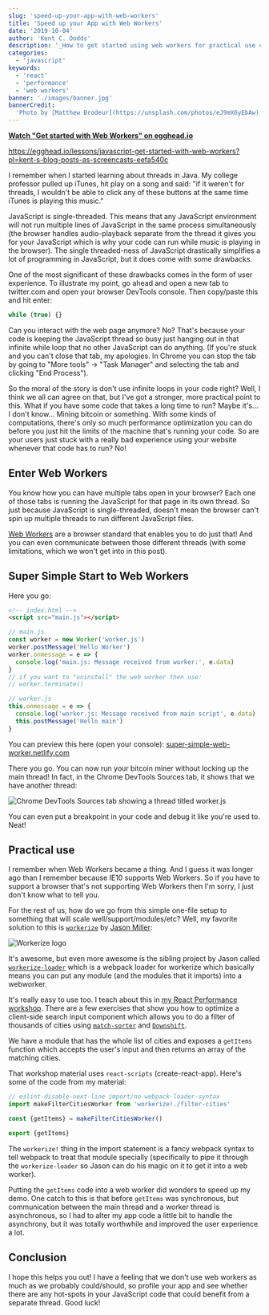 ```yaml
---
slug: 'speed-up-your-app-with-web-workers'
title: 'Speed up your App with Web Workers'
date: '2019-10-04'
author: 'Kent C. Dodds'
description: '_How to get started using web workers for practical use cases_'
categories:
  - 'javascript'
keywords:
  - 'react'
  - 'performance'
  - 'web workers'
banner: './images/banner.jpg'
bannerCredit:
  'Photo by [Matthew Brodeur](https://unsplash.com/photos/eJ9mX6yEbAw)'
---
```


**[Watch "Get started with Web Workers" on egghead.io](https://egghead.io/lessons/javascript-get-started-with-web-workers?pl=kent-s-blog-posts-as-screencasts-eefa540c)**

https://egghead.io/lessons/javascript-get-started-with-web-workers?pl=kent-s-blog-posts-as-screencasts-eefa540c

I remember when I started learning about threads in Java. My college professor
pulled up iTunes, hit play on a song and said: "if it weren't for threads, I
wouldn't be able to click any of these buttons at the same time iTunes is
playing this music."

JavaScript is single-threaded. This means that any JavaScript environment will
not run multiple lines of JavaScript in the same process simultaneously (the
browser handles audio-playback separate from the thread it gives you for your
JavaScript which is why your code can run while music is playing in the
browser). The single threaded-ness of JavaScript drastically simplifies a lot of
programming in JavaScript, but it does come with some drawbacks.

One of the most significant of these drawbacks comes in the form of user
experience. To illustrate my point, go ahead and open a new tab to twitter.com
and open your browser DevTools console. Then copy/paste this and hit enter:

```javascript
while (true) {}
```

Can you interact with the web page anymore? No? That's because your code is
keeping the JavaScript thread so busy just hanging out in that infinite while
loop that no other JavaScript can do anything. (If you're stuck and you can't
close that tab, my apologies. In Chrome you can stop the tab by going to "More
tools" -> "Task Manager" and selecting the tab and clicking "End Process").

So the moral of the story is don't use infinite loops in your code right? Well,
I think we all can agree on that, but I've got a stronger, more practical point
to this. What if you have some code that takes a long time to run? Maybe it's...
I don't know... Mining bitcoin or something. With some kinds of computations,
there's only so much performance optimization you can do before you just hit the
limits of the machine that's running your code. So are your users just stuck
with a really bad experience using your website whenever that code has to run?
No!

## Enter Web Workers

You know how you can have multiple tabs open in your browser? Each one of those
tabs is running the JavaScript for that page in its own thread. So just because
JavaScript is single-threaded, doesn't mean the browser can't spin up multiple
threads to run different JavaScript files.

[Web Workers](https://developer.mozilla.org/en-US/docs/Web/API/Web_Workers_API/Using_web_workers)
are a browser standard that enables you to do just that! And you can even
communicate between those different threads (with some limitations, which we
won't get into in this post).

## Super Simple Start to Web Workers

Here you go:

```html
<!-- index.html -->
<script src="main.js"></script>
```

```javascript
// main.js
const worker = new Worker('worker.js')
worker.postMessage('Hello Worker')
worker.onmessage = e => {
  console.log('main.js: Message received from worker:', e.data)
}
// if you want to "uninstall" the web worker then use:
// worker.terminate()
```

```javascript
// worker.js
this.onmessage = e => {
  console.log('worker.js: Message received from main script', e.data)
  this.postMessage('Hello main')
}
```

You can preview this here (open your console):
[super-simple-web-worker.netlify.com](https://super-simple-web-worker.netlify.com)

There you go. You can now run your bitcoin miner without locking up the main
thread! In fact, in the Chrome DevTools Sources tab, it shows that we have
another thread:

![Chrome DevTools Sources tab showing a thread titled worker.js](./images/devtools.png)

You can even put a breakpoint in your code and debug it like you're used to.
Neat!

## Practical use

I remember when Web Workers became a thing. And I guess it was longer ago than I
remember because IE10 supports Web Workers. So if you have to support a browser
that's not supporting Web Workers then I'm sorry, I just don't know what to tell
you.

For the rest of us, how do we go from this simple one-file setup to something
that will scale well/support/modules/etc? Well, my favorite solution to this is
[`workerize`](https://github.com/developit/workerize) by
[Jason Miller](https://github.com/developit):

![Workerize logo](./images/workerize.jpg)

It's awesome, but even more awesome is the sibling project by Jason called
[`workerize-loader`](https://github.com/developit/workerize-loader) which is a
webpack loader for workerize which basically means you can put any module (and
the modules that it imports) into a webworker.

It's really easy to use too. I teach about this in
[my React Performance workshop](/workshops/react-performance). There are a few
exercises that show you how to optimize a client-side search input component
which allows you to do a filter of thousands of cities using
[`match-sorter`](https://github.com/kentcdodds/match-sorter) and
[`Downshift`](https://github.com/downshift-js/downshift).

We have a module that has the whole list of cities and exposes a `getItems`
function which accepts the user's input and then returns an array of the
matching cities.

That workshop material uses `react-scripts` (create-react-app). Here's some of
the code from my material:

```javascript
// eslint-disable-next-line import/no-webpack-loader-syntax
import makeFilterCitiesWorker from 'workerize!./filter-cities'

const {getItems} = makeFilterCitiesWorker()

export {getItems}
```

The `workerize!` thing in the import statement is a fancy webpack syntax to tell
webpack to treat that module specially (specifically to pipe it through the
`workerize-loader` so Jason can do his magic on it to get it into a web worker).

Putting the `getItems` code into a web worker did wonders to speed up my demo.
One catch to this is that before `getItems` was synchronous, but communication
between the main thread and a worker thread is asynchronous, so I had to alter
my app code a little bit to handle the asynchrony, but it was totally worthwhile
and improved the user experience a lot.

## Conclusion

I hope this helps you out! I have a feeling that we don't use web workers as
much as we probably could/should, so profile your app and see whether there are
any hot-spots in your JavaScript code that could benefit from a separate thread.
Good luck!
